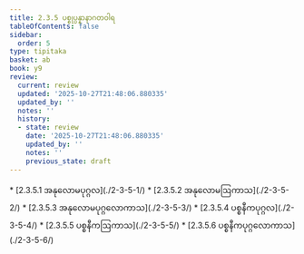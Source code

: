 ```yaml
---
title: 2.3.5 ပစ္စုပ္ပန္နာနာဂတဝါရ
tableOfContents: false
sidebar:
  order: 5
type: tipitaka
basket: ab
book: y9
review:
  current: review
  updated: '2025-10-27T21:48:06.880335'
  updated_by: ''
  notes: ''
  history:
  - state: review
    date: '2025-10-27T21:48:06.880335'
    updated_by: ''
    notes: ''
    previous_state: draft
---
```



<ReviewStatus review={frontmatter.review} showDetails={true} />

<HypothesisAnnotation frontmatter={frontmatter} />

<DynamicBreadcrumb />



<TableOfContents book="y9" section="2.3.5">
* [2.3.5.1 အနုလောမပုဂ္ဂလ](./2-3-5-1/)
* [2.3.5.2 အနုလောမဩကာသ](./2-3-5-2/)
* [2.3.5.3 အနုလောမပုဂ္ဂလောကာသ](./2-3-5-3/)
* [2.3.5.4 ပစ္စနီကပုဂ္ဂလ](./2-3-5-4/)
* [2.3.5.5 ပစ္စနီကဩကာသ](./2-3-5-5/)
* [2.3.5.6 ပစ္စနီကပုဂ္ဂလောကာသ](./2-3-5-6/)
</TableOfContents>